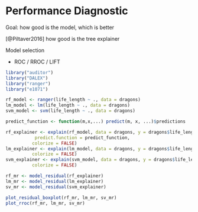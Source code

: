 # Performance Diagnostic {#performanceDiagnostic}

Goal: how good is the model, which is better

[@Piltaver2016] how good is the tree explainer

Model selection

+ ROC / RROC / LIFT

```r
library("auditor")
library("DALEX")
library("ranger")
library("e1071")

rf_model <- ranger(life_length ~ ., data = dragons)
lm_model <- lm(life_length ~ ., data = dragons)
svm_model <- svm(life_length ~ ., data = dragons)

predict_function <- function(m,x,...) predict(m, x, ...)$predictions

rf_explainer <- explain(rf_model, data = dragons, y = dragons$life_length,
           predict.function = predict_function, 
          colorize = FALSE)
lm_explainer <- explain(lm_model, data = dragons, y = dragons$life_length, 
          colorize = FALSE)
svm_explainer <- explain(svm_model, data = dragons, y = dragons$life_length, 
          colorize = FALSE)

rf_mr <- model_residual(rf_explainer)
lm_mr <- model_residual(lm_explainer)
sv_mr <- model_residual(svm_explainer)

plot_residual_boxplot(rf_mr, lm_mr, sv_mr)
plot_rroc(rf_mr, lm_mr, sv_mr)
```

